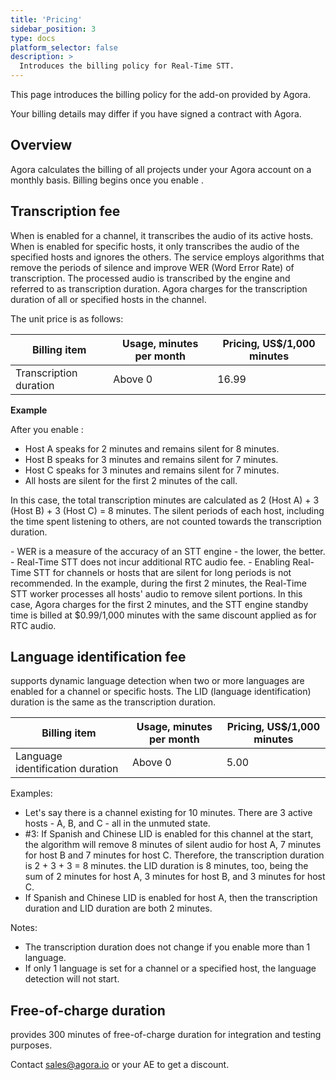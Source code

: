 ```yaml
---
title: 'Pricing'
sidebar_position: 3
type: docs
platform_selector: false
description: >
  Introduces the billing policy for Real-Time STT.
---
```



This page introduces the billing policy for the <Vpd k="NAME"/> add-on provided by Agora.

Your billing details may differ if you have signed a contract with Agora.

## Overview

Agora calculates the billing of all projects under your Agora account on a monthly basis. Billing begins once you
enable <Vpd k="NAME"/>.

## Transcription fee

When <Vpd k="NAME"/> is enabled for a channel, it transcribes the audio of its active hosts. When <Vpd k="NAME"/> is enabled for specific hosts, it only transcribes the audio of the specified hosts and ignores the others. The <Vpd k="NAME"/> service employs algorithms that remove the periods of silence and improve WER (Word Error Rate) of transcription. The processed audio is transcribed by the <Vpd k="NAME"/> engine and referred to as transcription duration. Agora charges for the transcription duration of all or specified hosts in the channel.

The unit price is as follows:

|Billing item |Usage, minutes per month |Pricing, US$/1,000 minutes|
|-------------|--------------------|--------------------------|
|Transcription duration | Above 0         | 16.99             |

**Example**

After you enable <Vpd k="NAME"/>: 
- Host A speaks for 2 minutes and remains silent for 8 minutes.
- Host B speaks for 3 minutes and remains silent for 7 minutes.
- Host C speaks for 3 minutes and remains silent for 7 minutes.
- All hosts are silent for the first 2 minutes of the call.

In this case, the total transcription minutes are calculated as 2 (Host A) + 3 (Host B) + 3 (Host C) = 8 minutes. The silent periods of each host, including the time spent listening to others, are not counted towards the transcription duration. 

<Admonition type="info" title="Note">
- WER is a measure of the accuracy of an STT engine - the lower, the better.
- Real-Time STT does not incur additional RTC audio fee.
- Enabling Real-Time STT for channels or hosts that are silent for long periods is not recommended. In the example, during the first 2 minutes, the Real-Time STT worker processes all hosts' audio to remove silent portions. In this case, Agora charges for the first 2 minutes, and the STT engine standby time is billed at $0.99/1,000 minutes with the same discount applied as for RTC audio. 
</Admonition >

## Language identification fee

<Vpd k="NAME"/> supports dynamic language detection when two or more languages are enabled for a channel or specific hosts. The LID (language identification) duration is the same as the transcription duration.

|Billing item|Usage, minutes per month |Pricing, US$/1,000 minutes|
|--------------------|--------------------|--------------------------|
|Language identification duration|Above 0         | 5.00                     |

Examples:
- Let's say there is a channel existing for 10 minutes. There are 3 active hosts - A, B, and C - all in the unmuted state.
- #3: If Spanish and Chinese LID is enabled for this channel at the start, the algorithm will remove 8 minutes of silent audio for host A, 7 minutes for host B and 7 minutes for host C. Therefore, the transcription duration is 2 + 3 + 3 = 8 minutes. the LID duration is 8 minutes, too, being the sum of 2 minutes for host A, 3 minutes for host B, and 3 minutes for host C.
- If Spanish and Chinese LID is enabled for host A, then the transcription duration and LID duration are both 2 minutes.

Notes:
- The <Vpd k="NAME"/> transcription duration does not change if you enable more than 1 language.
- If only 1 language is set for a channel or a specified host, the language detection will not start.

## Free-of-charge duration

<Vpd k="NAME"/> provides 300 minutes of free-of-charge duration for integration and testing purposes.

Contact sales@agora.io or your AE to get a discount.